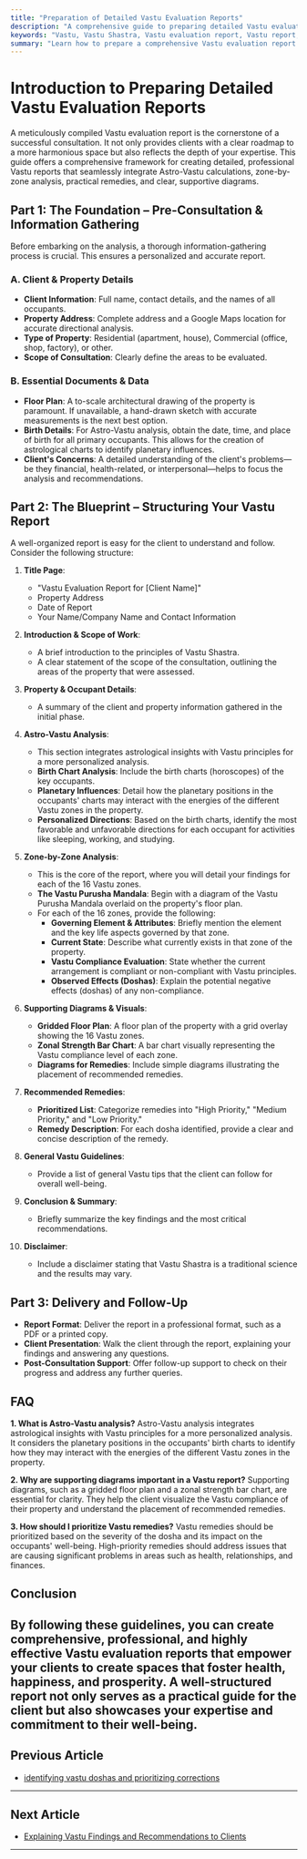 ```yaml
---
title: "Preparation of Detailed Vastu Evaluation Reports"
description: "A comprehensive guide to preparing detailed Vastu evaluation reports, including Astro-Vastu calculations, zone-by-zone analysis, recommended remedies, and supporting diagrams."
keywords: "Vastu, Vastu Shastra, Vastu evaluation report, Vastu report, Astro-Vastu, Vastu remedies, Vastu consultant, Vastu audit, zone-by-zone analysis, Vastu diagrams"
summary: "Learn how to prepare a comprehensive Vastu evaluation report that includes Astro-Vastu calculations, a detailed zone-by-zone analysis, practical remedies, and supporting diagrams. This guide provides a step-by-step framework for creating professional and effective Vastu reports."
---
```


# Introduction to Preparing Detailed Vastu Evaluation Reports

A meticulously compiled Vastu evaluation report is the cornerstone of a successful consultation. It not only provides clients with a clear roadmap to a more harmonious space but also reflects the depth of your expertise. This guide offers a comprehensive framework for creating detailed, professional Vastu reports that seamlessly integrate Astro-Vastu calculations, zone-by-zone analysis, practical remedies, and clear, supportive diagrams.

## Part 1: The Foundation – Pre-Consultation & Information Gathering

Before embarking on the analysis, a thorough information-gathering process is crucial. This ensures a personalized and accurate report.

### A. Client & Property Details

-   **Client Information**: Full name, contact details, and the names of all occupants.
-   **Property Address**: Complete address and a Google Maps location for accurate directional analysis.
-   **Type of Property**: Residential (apartment, house), Commercial (office, shop, factory), or other.
-   **Scope of Consultation**: Clearly define the areas to be evaluated.

### B. Essential Documents & Data

-   **Floor Plan**: A to-scale architectural drawing of the property is paramount. If unavailable, a hand-drawn sketch with accurate measurements is the next best option.
-   **Birth Details**: For Astro-Vastu analysis, obtain the date, time, and place of birth for all primary occupants. This allows for the creation of astrological charts to identify planetary influences.
-   **Client's Concerns**: A detailed understanding of the client's problems—be they financial, health-related, or interpersonal—helps to focus the analysis and recommendations.

## Part 2: The Blueprint – Structuring Your Vastu Report

A well-organized report is easy for the client to understand and follow. Consider the following structure:

1.  **Title Page**:
    -   "Vastu Evaluation Report for [Client Name]"
    -   Property Address
    -   Date of Report
    -   Your Name/Company Name and Contact Information

2.  **Introduction & Scope of Work**:
    -   A brief introduction to the principles of Vastu Shastra.
    -   A clear statement of the scope of the consultation, outlining the areas of the property that were assessed.

3.  **Property & Occupant Details**:
    -   A summary of the client and property information gathered in the initial phase.

4.  **Astro-Vastu Analysis**:
    -   This section integrates astrological insights with Vastu principles for a more personalized analysis.
    -   **Birth Chart Analysis**: Include the birth charts (horoscopes) of the key occupants.
    -   **Planetary Influences**: Detail how the planetary positions in the occupants' charts may interact with the energies of the different Vastu zones in the property.
    -   **Personalized Directions**: Based on the birth charts, identify the most favorable and unfavorable directions for each occupant for activities like sleeping, working, and studying.

5.  **Zone-by-Zone Analysis**:
    -   This is the core of the report, where you will detail your findings for each of the 16 Vastu zones.
    -   **The Vastu Purusha Mandala**: Begin with a diagram of the Vastu Purusha Mandala overlaid on the property's floor plan.
    -   For each of the 16 zones, provide the following:
        -   **Governing Element & Attributes**: Briefly mention the element and the key life aspects governed by that zone.
        -   **Current State**: Describe what currently exists in that zone of the property.
        -   **Vastu Compliance Evaluation**: State whether the current arrangement is compliant or non-compliant with Vastu principles.
        -   **Observed Effects (Doshas)**: Explain the potential negative effects (doshas) of any non-compliance.

6.  **Supporting Diagrams & Visuals**:
    -   **Gridded Floor Plan**: A floor plan of the property with a grid overlay showing the 16 Vastu zones.
    -   **Zonal Strength Bar Chart**: A bar chart visually representing the Vastu compliance level of each zone.
    -   **Diagrams for Remedies**: Include simple diagrams illustrating the placement of recommended remedies.

7.  **Recommended Remedies**:
    -   **Prioritized List**: Categorize remedies into "High Priority," "Medium Priority," and "Low Priority."
    -   **Remedy Description**: For each dosha identified, provide a clear and concise description of the remedy.

8.  **General Vastu Guidelines**:
    -   Provide a list of general Vastu tips that the client can follow for overall well-being.

9.  **Conclusion & Summary**:
    -   Briefly summarize the key findings and the most critical recommendations.

10. **Disclaimer**:
    -   Include a disclaimer stating that Vastu Shastra is a traditional science and the results may vary.

## Part 3: Delivery and Follow-Up

-   **Report Format**: Deliver the report in a professional format, such as a PDF or a printed copy.
-   **Client Presentation**: Walk the client through the report, explaining your findings and answering any questions.
-   **Post-Consultation Support**: Offer follow-up support to check on their progress and address any further queries.

## FAQ

**1. What is Astro-Vastu analysis?**
Astro-Vastu analysis integrates astrological insights with Vastu principles for a more personalized analysis. It considers the planetary positions in the occupants' birth charts to identify how they may interact with the energies of the different Vastu zones in the property.

**2. Why are supporting diagrams important in a Vastu report?**
Supporting diagrams, such as a gridded floor plan and a zonal strength bar chart, are essential for clarity. They help the client visualize the Vastu compliance of their property and understand the placement of recommended remedies.

**3. How should I prioritize Vastu remedies?**
Vastu remedies should be prioritized based on the severity of the dosha and its impact on the occupants' well-being. High-priority remedies should address issues that are causing significant problems in areas such as health, relationships, and finances.

## Conclusion

By following these guidelines, you can create comprehensive, professional, and highly effective Vastu evaluation reports that empower your clients to create spaces that foster health, happiness, and prosperity. A well-structured report not only serves as a practical guide for the client but also showcases your expertise and commitment to their well-being.
---

## Previous Article
- [identifying vastu doshas and prioritizing corrections](181004_identifying_vastu_doshas_and_prioritizing_corrections.mdx)

---

## Next Article
- [Explaining Vastu Findings and Recommendations to Clients](181006_Explaining_Vastu_Findings_and_Recommendations_to_Clients.mdx)

---
